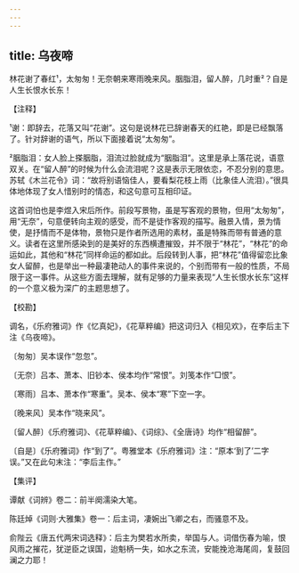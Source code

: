 ```yaml
---
---
---
```

title: 乌夜啼
---







林花谢了春红¹，太匆匆！无奈朝来寒雨晚来风。胭脂泪，留人醉，几时重²？自是人生长恨水长东！

【注释】

¹谢：即辞去，花落又叫“花谢”。这句是说林花已辞谢春天的红艳，即是已经飘落了。针对辞谢的语气，所以下面接着说“太匆匆”。

²胭脂泪：女人脸上搽胭脂，泪流过脸就成为“胭脂泪”。这里是承上落花说，语意双关。在“留人醉”的时候为什么会流泪呢？这是表示无限依恋，不忍分别的意思。苏轼《木兰花令》词：“故将别语恼佳人，要看梨花枝上雨（比象佳人流泪）。”很具体地体现了女人惜别时的情态，和这句意可互相印证。

这首词怕也是李煜入宋后所作。前段写景物，虽是写客观的景物，但用“太匆匆”，用“无奈”，句意便转向主观的感受，而不是徒作客观的描写。融景入情，景为情使，是抒情而不是体物，景物只是作者所选用的素材，虽是特殊而带有普通的意义。读者在这里所感染到的是美好的东西横遭摧毁，并不限于“林花”，“林花”的命运如此，其他和“林花”同样命运的都如此。后段转到人事，把“林花”值得留恋比象女人留醉，也是举出一种最凄艳动人的事件来说的，个别而带有一般的性质，不局限于这一事件。从这些方面去理解，就有足够的力量来表现“人生长恨水长东”这样的一个意义极为深广的主题思想了。

【校勘】

调名，《乐府雅词》作《忆真妃》，《花草粹编》把这词归入《相见欢》，在李后主下注《乌夜啼》。

〔匆匆〕吴本误作“忽忽”。

〔无奈〕吕本、萧本、旧钞本、侯本均作“常恨”。刘笺本作“□恨”。

〔寒雨〕吕本、萧本作“寒重”。吴本、侯本“寒”下空一字。

〔晚来风〕吴本作“晓来风”。

〔留人醉〕《乐府雅词》、《花草粹编》、《词综》、《全唐诗》均作“相留醉”。

〔自是〕《乐府雅词》作“到了”。粤雅堂本《乐府雅词》注：“原本‘到了’二字误。”又在此句末注：“李后主作。”

【集评】

谭献《词辨》卷二：前半阕濡染大笔。

陈廷焯《词则·大雅集》卷一：后主词，凄婉出飞卿之右，而骚意不及。

俞陛云《唐五代两宋词选释》：后主为樊若水所卖，举国与人。词借伤春为喻，恨风雨之摧花，犹逆臣之误国，迨魁柄一失，如水之东流，安能挽沧海尾闾，复鼓回澜之力耶！